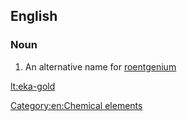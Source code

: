 ==English==

===Noun===
{{en-noun|head=[[eka]]-[[gold]]|-}}

#  An alternative name for [[roentgenium]]

[[Category:en:Chemical elements]]

[[lt:eka-gold]]